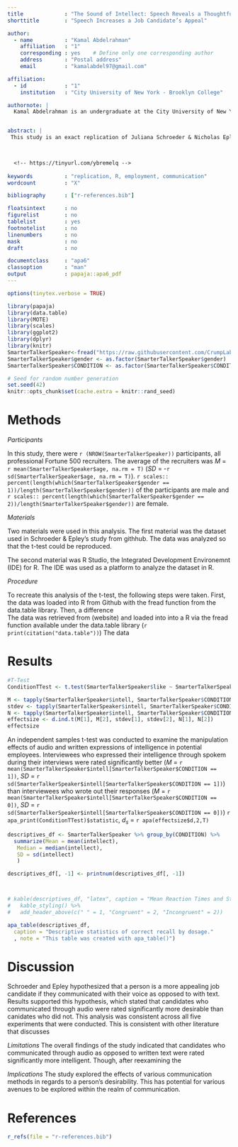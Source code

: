 ```yaml
---
title             : "The Sound of Intellect: Speech Reveals a Thoughtful Mind, Increasing a Job Candidate’s Appeal"
shorttitle        : "Speech Increases a Job Candidate’s Appeal"

author: 
  - name          : "Kamal Abdelrahman"
    affiliation   : "1"
    corresponding : yes    # Define only one corresponding author
    address       : "Postal address"
    email         : "kamalabdel97@gmail.com"

affiliation:
  - id            : "1"
    institution   : "City University of New York - Brooklyn College"

authornote: |
  Kamal Abdelrahman is an undergraduate at the City University of New York - Brooklyn College in Brooklyn, NY majoring in psychology with a focus in statistical programming


abstract: |
 This study is an exact replication of Juliana Schroeder & Nicholas Epley's (2015) experiment of whether a potential job candidate is percieved more intelligent through text or audio. 39 Forturne 500 company recruiters rated job candidates on their intellect, a composite score of the candidate's intelligence, competence, and thoughtfulness. They hypothesized that speech communicates intelligence better than written words.  This study recreated the analysis of regarding presenation of pitches and their favorability. Analysis supported that hypothesis.


  
  <!-- https://tinyurl.com/ybremelq -->
  
keywords          : "replication, R, employment, communication"
wordcount         : "X"

bibliography      : ["r-references.bib"]

floatsintext      : no
figurelist        : no
tablelist         : yes
footnotelist      : no
linenumbers       : no
mask              : no
draft             : no

documentclass     : "apa6"
classoption       : "man"
output            : papaja::apa6_pdf
---
```


```r
options(tinytex.verbose = TRUE)
```

```r
library(papaja)
library(data.table)
library(MOTE)
library(scales)
library(ggplot2)
library(dplyr)
library(knitr)
SmarterTalkerSpeaker<-fread("https://raw.githubusercontent.com/CrumpLab/statisticsLab/master/data/SchroederEpley2015data.csv")
SmarterTalkerSpeaker$gender <- as.factor(SmarterTalkerSpeaker$gender)
SmarterTalkerSpeaker$CONDITION <- as.factor(SmarterTalkerSpeaker$CONDITION)

```


```r
# Seed for random number generation
set.seed(42)
knitr::opts_chunk$set(cache.extra = knitr::rand_seed)
```

# Methods

*Participants*

In this study, there were `r (NROW(SmarterTalkerSpeaker))` participants, all professional Fortune 500 recruiters. The average of the recruiters was *M* = `r mean(SmarterTalkerSpeaker$age, na.rm = T)` (*SD* = -`r sd(SmarterTalkerSpeaker$age, na.rm = T)`). `r scales:: percent(length(which(SmarterTalkerSpeaker$gender == 1))/length(SmarterTalkerSpeaker$gender))` of the participants are male and `r scales:: percent(length(which(SmarterTalkerSpeaker$gender == 2))/length(SmarterTalkerSpeaker$gender))` are female. 

*Materials*

Two materials were used in this analysis. The first material was the dataset used in Schroeder & Epley's study from githhub. The data was analyzed so that the t-test could be reproduced. 

The second material was R Studio, the Integrated Development Environemnt (IDE) for R. The IDE was used as a platform to analyze the dataset in R. 


*Procedure*

To recreate this analysis of the t-test, the following steps were taken. First, the data was loaded into R from Github with the fread function from the data.table library. Then, a difference  
The data was retrieved from (website) and loaded into into a R via the fread function available under the data.table library (`r print(citation("data.table"))`) The data 

# Results
```r
#T-Test
ConditionTTest <- t.test(SmarterTalkerSpeaker$like ~ SmarterTalkerSpeaker$CONDITION, var.eqqual = T)

M <- tapply(SmarterTalkerSpeaker$intell, SmarterTalkerSpeaker$CONDITION, mean)
stdev <- tapply(SmarterTalkerSpeaker$intell, SmarterTalkerSpeaker$CONDITION, sd)
N <- tapply(SmarterTalkerSpeaker$intell, SmarterTalkerSpeaker$CONDITION, length)
effectsize <- d.ind.t(M[1], M[2], stdev[1], stdev[2], N[1], N[2])
effectsize
```

An independent samples t-test was conducted to examine the manipulation effects of audio and written expressions of intelligence in potential employees. Interviewees who expressed their intelligence through spokem during their interviews were rated significantly better (*M* = `r mean(SmarterTalkerSpeaker$intell[SmarterTalkerSpeaker$CONDITION == 1])`, *SD* = `r sd(SmarterTalkerSpeaker$intell[SmarterTalkerSpeaker$CONDITION == 1])`) than interviewees who wrote out their responses (*M* = `r mean(SmarterTalkerSpeaker$intell[SmarterTalkerSpeaker$CONDITION == 0])`, *SD* = `r sd(SmarterTalkerSpeaker$intell[SmarterTalkerSpeaker$CONDITION == 0])`) `r apa_print(ConditionTTest)$statistic`, $d_{s}$ = `r apa(effectsize$d,2,T)`

```r
descriptives_df <- SmarterTalkerSpeaker %>% group_by(CONDITION) %>%
  summarize(Mean = mean(intellect),
   Median = median(intellect), 
   SD = sd(intellect)
   )

descriptives_df[, -1] <- printnum(descriptives_df[, -1])



# kable(descriptives_df, "latex", caption = "Mean Reaction Times and Standard Errors of the Mean for Experiment 3", booktabs = T) %>%
#   kable_styling() %>%
#   add_header_above(c(" " = 1, "Congruent" = 2, "Incongruent" = 2))
```

```r
apa_table(descriptives_df,
  caption = "Descriptive statistics of correct recall by dosage."
  , note = "This table was created with apa_table()")
```




# Discussion
Schroeder and Epley hypothesized that a person is a more appealing job candidate if they communicated with their voice as opposed to with text. Results supported this hypothesis, which stated that candidates who communicated through audio were rated significantly more desirable than canidates who did not. This analysis was consistent across all five experiments that were conducted. This is consistent with other literature that discusses  


\newpage

*Limitations*
The overall findings of the study indicated that candidates who communicated through audio as opposed to written text were rated significantly more intelligent. Though, after reexamining the 
 
*Implications*
The study explored the effects of various communication methods in regards to a person's desirability. This has potential for various avenues to be explored within the realm of communication. 

# References
```r
r_refs(file = "r-references.bib")
```

\begingroup
\setlength{\parindent}{-0.5in}
\setlength{\leftskip}{0.5in}

<div id = "refs"></div>
\endgroup
